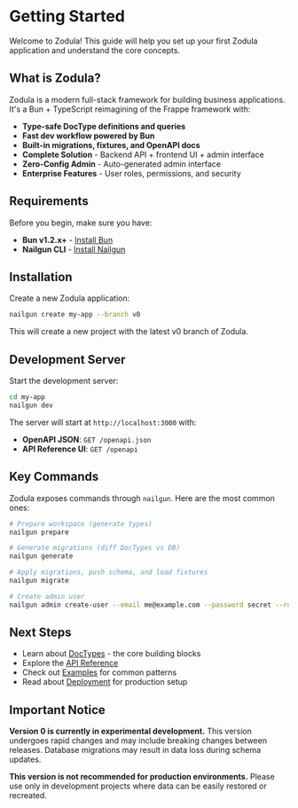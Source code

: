 # Getting Started

Welcome to Zodula! This guide will help you set up your first Zodula application and understand the core concepts.

## What is Zodula?

Zodula is a modern full-stack framework for building business applications. It's a Bun + TypeScript reimagining of the Frappe framework with:

- **Type-safe DocType definitions and queries**
- **Fast dev workflow powered by Bun**
- **Built-in migrations, fixtures, and OpenAPI docs**
- **Complete Solution** - Backend API + frontend UI + admin interface
- **Zero-Config Admin** - Auto-generated admin interface
- **Enterprise Features** - User roles, permissions, and security

## Requirements

Before you begin, make sure you have:

- **Bun v1.2.x+** - [Install Bun](https://bun.sh/docs/installation)
- **Nailgun CLI** - [Install Nailgun](https://github.com/zodula/nailgun)

## Installation

Create a new Zodula application:

```bash
nailgun create my-app --branch v0
```

This will create a new project with the latest v0 branch of Zodula.

## Development Server

Start the development server:

```bash
cd my-app
nailgun dev
```

The server will start at `http://localhost:3000` with:

- **OpenAPI JSON**: `GET /openapi.json`
- **API Reference UI**: `GET /openapi`

## Key Commands

Zodula exposes commands through `nailgun`. Here are the most common ones:

```bash
# Prepare workspace (generate types)
nailgun prepare

# Generate migrations (diff DocTypes vs DB)
nailgun generate

# Apply migrations, push schema, and load fixtures
nailgun migrate

# Create admin user
nailgun admin create-user --email me@example.com --password secret --roles "System Admin"
```

## Next Steps

- Learn about [DocTypes](/doctypes) - the core building blocks
- Explore the [API Reference](/api-reference) 
- Check out [Examples](/examples) for common patterns
- Read about [Deployment](/deployment) for production setup

## Important Notice

**Version 0 is currently in experimental development.** This version undergoes rapid changes and may include breaking changes between releases. Database migrations may result in data loss during schema updates.

**This version is not recommended for production environments.** Please use only in development projects where data can be easily restored or recreated.